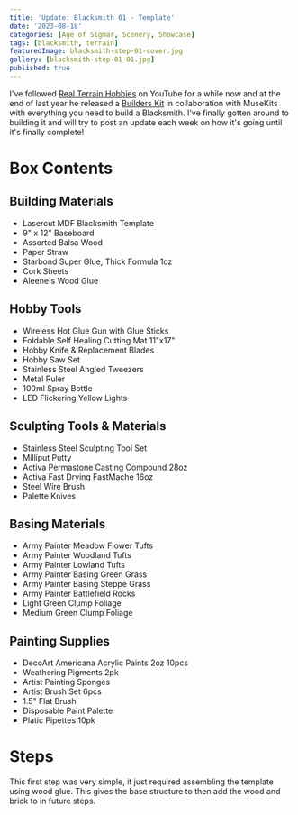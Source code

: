 ```yaml
---
title: 'Update: Blacksmith 01 - Template'
date: '2023-08-18'
categories: [Age of Sigmar, Scenery, Showcase]
tags: [blacksmith, terrain]
featuredImage: blacksmith-step-01-cover.jpg
gallery: [blacksmith-step-01-01.jpg]
published: true
---
```


I've followed [Real Terrain Hobbies](https://www.youtube.com/@RealTerrainHobbies) on YouTube for a while now and at
the end of last year he released a [Builders Kit](https://musekits.com/products/real-terrain-hobbies-builders-kit)
in collaboration with MuseKits with everything you need to build a Blacksmith. I've finally gotten around to building it
and will try to post an update each week on how it's going until it's finally complete!

# Box Contents

## Building Materials

- Lasercut MDF Blacksmith Template
- 9" x 12" Baseboard
- Assorted Balsa Wood
- Paper Straw
- Starbond Super Glue, Thick Formula 1oz
- Cork Sheets
- Aleene's Wood Glue

## Hobby Tools

- Wireless Hot Glue Gun with Glue Sticks
- Foldable Self Healing Cutting Mat 11"x17"
- Hobby Knife & Replacement Blades
- Hobby Saw Set
- Stainless Steel Angled Tweezers
- Metal Ruler
- 100ml Spray Bottle
- LED Flickering Yellow Lights

## Sculpting Tools & Materials

- Stainless Steel Sculpting Tool Set
- Milliput Putty
- Activa Permastone Casting Compound 28oz
- Activa Fast Drying FastMache 16oz
- Steel Wire Brush
- Palette Knives

## Basing Materials

- Army Painter Meadow Flower Tufts
- Army Painter Woodland Tufts
- Army Painter Lowland Tufts
- Army Painter Basing Green Grass
- Army Painter Basing Steppe Grass
- Army Painter Battlefield Rocks
- Light Green Clump Foliage
- Medium Green Clump Foliage

## Painting Supplies

- DecoArt Americana Acrylic Paints 2oz 10pcs
- Weathering Pigments 2pk
- Artist Painting Sponges
- Artist Brush Set 6pcs
- 1.5" Flat Brush
- Disposable Paint Palette
- Platic Pipettes 10pk

# Steps

This first step was very simple, it just required assembling the template using wood glue. This gives the base structure
to then add the wood and brick to in future steps.
